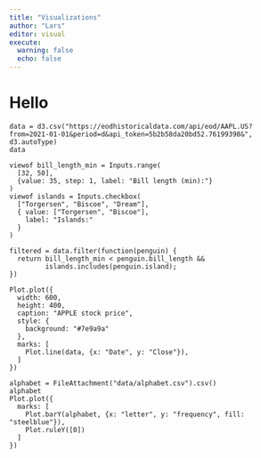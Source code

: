 ```yaml
---
title: "Visualizations"
author: "Lars"
editor: visual
execute: 
  warning: false
  echo: false
---
```


# Hello

```ojs
data = d3.csv("https://eodhistoricaldata.com/api/eod/AAPL.US?from=2021-01-01&period=d&api_token=5b2b58da20bd52.76199398&", d3.autoType)
data
```

```ojs
viewof bill_length_min = Inputs.range(
  [32, 50], 
  {value: 35, step: 1, label: "Bill length (min):"}
)
viewof islands = Inputs.checkbox(
  ["Torgersen", "Biscoe", "Dream"], 
  { value: ["Torgersen", "Biscoe"], 
    label: "Islands:"
  }
)
```

```ojs
filtered = data.filter(function(penguin) {
  return bill_length_min < penguin.bill_length &&
         islands.includes(penguin.island);
})
```

```ojs
Plot.plot({
  width: 600,
  height: 400,
  caption: "APPLE stock price",
  style: {
    background: "#7e9a9a"
  },
  marks: [
    Plot.line(data, {x: "Date", y: "Close"}),
  ]
})
```

```ojs
alphabet = FileAttachment("data/alphabet.csv").csv()
alphabet
Plot.plot({
  marks: [
    Plot.barY(alphabet, {x: "letter", y: "frequency", fill: "steelblue"}),
    Plot.ruleY([0])
  ]
})
```
